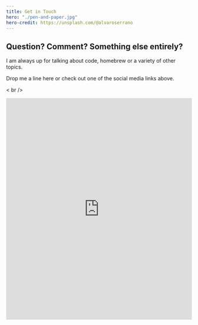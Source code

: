 ```yaml
---
title: Get in Touch
hero: "./pen-and-paper.jpg"
hero-credit: https://unsplash.com/@alvaroserrano
---
```


## Question? Comment? Something else entirely?

I am always up for talking about code, homebrew or a variety of other topics.

Drop me a line here or check out one of the social media links above.

< br />

<iframe title="Embedded Wufoo Form"
  height="600"
  allowTransparency="true"
  frameborder="0"
  scrolling="no"
  style="width:100%;border:none"
  src="https://andrewtaylor.wufoo.com/embed/zrn1v6d0ksmh80/?header=hide">
  <a href="https://andrewtaylor.wufoo.com/forms/zrn1v6d0ksmh80/">
    Open the contact form on Wufoo
  </a>
</iframe>